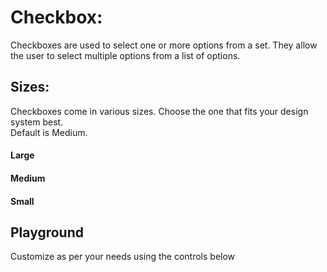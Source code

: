 
<Meta of={CheckboxStories} name="Docs" />

# Checkbox:
Checkboxes are used to select one or more options from a set. They allow the user to select multiple options from a list of options.

## Sizes:
Checkboxes come in various sizes. Choose the one that fits your design system best.\
Default is Medium.

#### Large
<Canvas of={CheckboxStories.Large} />

#### Medium
<Canvas of={CheckboxStories.Medium} />

#### Small
<Canvas of={CheckboxStories.Small} />

## Playground
Customize as per your needs using the controls below

<Canvas of={CheckboxStories.Playground}/>
<Controls of={CheckboxStories.Playground}/>
